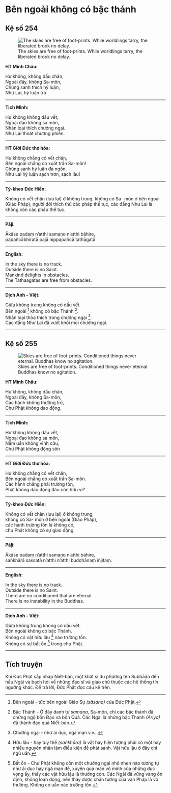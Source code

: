 # Bên ngoài không có bậc thánh {- #ben-ngoai-khong-co-bac-thanh}

## Kệ số 254 {- #ke-so-254}

![The skies are free of foot-prints. While worldlings tarry, the liberated brook no delay.](images/kinh-phap-cu-ke-so-254-dhammapada-verse-254.jpg){fig-align="center" .lightbox}

**HT Minh Châu:**

Hư không, không dấu chân,  
Ngoài đây, không Sa-môn,  
Chúng sanh thích hý luận,  
Như Lai, hý luận trừ.  

<hr class="divider">

**Tịch Minh:**

Hư không không dấu vết,  
Ngoại đạo không sa môn,  
Nhân loại thích chướng ngại.  
Như Lai thoát chướng phiền.  

<hr class="divider">

**HT Giới Đức thơ hóa:**

Hư không chẳng có vết chân,  
Bên ngoài chẳng có xuất trần Sa-môn!  
Chúng sanh hý luận đa ngôn,  
Như Lai hý luận sạch trơn, sạch làu!  

<hr class="divider">

**Tỳ-kheo Đức Hiền:**

Không có vết chân (lưu lại) ở không trung, không có Sa- môn ở bên ngoài (Giáo Pháp), người đời thích thú các pháp thế tục, các đấng Như Lai là không còn các pháp thế tục.  

<hr class="divider">

**Pāḷi:**

Ākāse padaṃ n’atthi samaṇo n’atthi bāhire,  
papañcābhiratā pajā nippapañcā tathāgatā.  

<hr class="divider">

**English:**

In the sky there is no track.  
Outside there is no Saint.  
Mankind delights in obstacles.  
The Tathaagatas are free from obstacles.  

<hr class="divider">

**Dịch Anh - Việt:**

Giữa không trung không có dấu vết.  
Bên ngoài [^1] không có bậc Thánh [^2].  
Nhân loại thỏa thích trong chướng ngại [^3].  
Các đấng Như Lai đã vượt khỏi mọi chướng ngại.  

<hr class="divider">

## Kệ số 255 {- #ke-so-255}

![Skies are free of foot-prints. Conditioned things never eternal. Buddhas know no agitation.](images/kinh-phap-cu-ke-so-255-dhammapada-verse-255.jpg){fig-align="center" .lightbox}

**HT Minh Châu:**

Hư không, không dấu chân,  
Ngoài đây, không Sa-môn,  
Các hành không thường trú,  
Chư Phật không dao động.  

<hr class="divider">

**Tịch Minh:**

Hư không không dấu vết,  
Ngoại đạo không sa môn,  
Năm uẩn không vĩnh cửu,  
Chư Phật không động sờn  

<hr class="divider">

**HT Giới Đức thơ hóa:**

Hư không chẳng có vết chân,  
Bên ngoài chẳng có xuất trần Sa-môn.  
Các hành chẳng phải trường tồn,  
Phật không dao động đâu còn hữu vi?  

<hr class="divider">

**Tỳ-kheo Đức Hiền:**

Không có vết chân (lưu lại) ở không trung,   
không có Sa- môn ở bên ngoài (Giáo Pháp),  
các hành trường tồn là không có,   
chư Phật không có sự giao động.  

<hr class="divider">

**Pāḷi:**

Ākāse padaṃ n’atthi samaṇo n’atthi bāhire,  
saṅkhārā sassatā n’atthi n’atthi buddhānaṃ iñjitaṃ.  

<hr class="divider">

**English:**

In the sky there is no track.  
Outside there is no Saint.  
There are no conditioned that are eternal.  
There is no instability in the Buddhas.  

<hr class="divider">

**Dịch Anh - Việt:**

Giữa không trung không có dấu vết.  
Bên ngoài không có bậc Thánh.  
Không có vật hữu lậu [^4] nào trường tồn.  
Không có sự bất ổn [^5] trong chư Phật.  

<hr class="divider">

## Tích truyện {- #tich-truyen}

Khi Ðức Phật sắp nhập Niết-bàn, một khất sĩ du phương tên Subhāda đến hầu Ngài và bạch hỏi về những đạo sĩ và giáo chủ thuộc các hệ thống tín ngưỡng khác. Ðể trả lời, Ðức Phật đọc câu kệ trên.

[^1]: Bên ngoài - tức bên ngoài Giáo Sự *(sāsana)* của Ðức Phật.

[^2]: Bậc Thánh - Ở đây danh từ *samaṇa*, Sa-môn, chỉ các bậc thánh đã chứng ngộ bốn Ðạo và bốn Quả. Các Ngài là những bậc Thánh *(Ariya)* đã thành đạo quả Niết-bàn.

[^3]: Chướng ngại - như ái dục, ngã mạn v.v...

[^4]: Hữu lậu - hay tùy thế *(saṅkhāra)* là vật hay hiện tượng phải có một hay nhiều nguyên nhân làm điều kiện để phát sanh. Vật hữu lậu ở đây chỉ ngũ uẩn.

[^5]: Bất ổn - Chư Phật không còn một chướng ngại nhỏ nhen nào tương tự như ái dục hay ngã mạn để, xuyên qua màn vô minh của những dục vọng ấy, thấy các vật hữu lậu là thường còn. Các Ngài đã vững vàng ổn định, không loạn động, nên thấy được chân tướng của vạn Pháp là vô thường. Không có uẩn nào trường tồn.